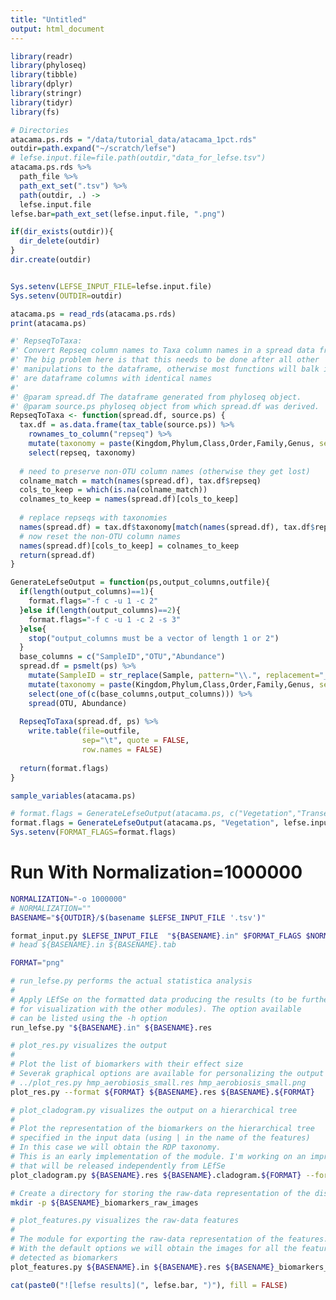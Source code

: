 ```yaml
---
title: "Untitled"
output: html_document
---
```



```r
library(readr)
library(phyloseq)
library(tibble)
library(dplyr)
library(stringr)
library(tidyr)
library(fs)
```

```r
# Directories
atacama.ps.rds = "/data/tutorial_data/atacama_1pct.rds"
outdir=path.expand("~/scratch/lefse")
# lefse.input.file=file.path(outdir,"data_for_lefse.tsv")
atacama.ps.rds %>%
  path_file %>%
  path_ext_set(".tsv") %>%
  path(outdir, .) ->
  lefse.input.file
lefse.bar=path_ext_set(lefse.input.file, ".png")

if(dir_exists(outdir)){
  dir_delete(outdir)
}
dir.create(outdir)


Sys.setenv(LEFSE_INPUT_FILE=lefse.input.file)
Sys.setenv(OUTDIR=outdir)

atacama.ps = read_rds(atacama.ps.rds)
print(atacama.ps)
```


```r
#' RepseqToTaxa:
#' Convert Repseq column names to Taxa column names in a spread data frame
#' The big problem here is that this needs to be done after all other 
#' manipulations to the dataframe, otherwise most functions will balk if there
#' are dataframe columns with identical names
#'
#' @param spread.df The dataframe generated from phyloseq object.
#' @param source.ps phyloseq object from which spread.df was derived.
RepseqToTaxa <- function(spread.df, source.ps) {
  tax.df = as.data.frame(tax_table(source.ps)) %>%
    rownames_to_column("repseq") %>%
    mutate(taxonomy = paste(Kingdom,Phylum,Class,Order,Family,Genus, sep="|")) %>%
    select(repseq, taxonomy)
  
  # need to preserve non-OTU column names (otherwise they get lost)
  colname_match = match(names(spread.df), tax.df$repseq)
  cols_to_keep = which(is.na(colname_match))
  colnames_to_keep = names(spread.df)[cols_to_keep]
  
  # replace repseqs with taxonomies
  names(spread.df) = tax.df$taxonomy[match(names(spread.df), tax.df$repseq)]
  # now reset the non-OTU column names
  names(spread.df)[cols_to_keep] = colnames_to_keep
  return(spread.df)
}

GenerateLefseOutput = function(ps,output_columns,outfile){
  if(length(output_columns)==1){
    format.flags="-f c -u 1 -c 2"
  }else if(length(output_columns)==2){
    format.flags="-f c -u 1 -c 2 -s 3"
  }else{
    stop("output_columns must be a vector of length 1 or 2")
  }
  base_columns = c("SampleID","OTU","Abundance")
  spread.df = psmelt(ps) %>% 
    mutate(SampleID = str_replace(Sample, pattern="\\.", replacement="_")) %>%
    mutate(taxonomy = paste(Kingdom,Phylum,Class,Order,Family,Genus, sep="|")) %>%
    select(one_of(c(base_columns,output_columns))) %>%
    spread(OTU, Abundance)
  
  RepseqToTaxa(spread.df, ps) %>%
    write.table(file=outfile, 
                sep="\t", quote = FALSE,
                row.names = FALSE)
  
  return(format.flags)
}
```

```r
sample_variables(atacama.ps)
```

```r
# format.flags = GenerateLefseOutput(atacama.ps, c("Vegetation","TransectName"), lefse.input.file)
format.flags = GenerateLefseOutput(atacama.ps, "Vegetation", lefse.input.file)
Sys.setenv(FORMAT_FLAGS=format.flags)
```


# Run With Normalization=1000000

```bash
NORMALIZATION="-o 1000000"
# NORMALIZATION=""
BASENAME="${OUTDIR}/$(basename $LEFSE_INPUT_FILE '.tsv')"

format_input.py $LEFSE_INPUT_FILE  "${BASENAME}.in" $FORMAT_FLAGS $NORMALIZATION  --output_table ${BASENAME}.tab
# head ${BASENAME}.in ${BASENAME}.tab

FORMAT="png"

# run_lefse.py performs the actual statistica analysis
#
# Apply LEfSe on the formatted data producing the results (to be further processed
# for visualization with the other modules). The option available
# can be listed using the -h option 
run_lefse.py "${BASENAME}.in" ${BASENAME}.res

# plot_res.py visualizes the output
#
# Plot the list of biomarkers with their effect size
# Severak graphical options are available for personalizing the output
# ../plot_res.py hmp_aerobiosis_small.res hmp_aerobiosis_small.png
plot_res.py --format ${FORMAT} ${BASENAME}.res ${BASENAME}.${FORMAT}

# plot_cladogram.py visualizes the output on a hierarchical tree
#
# Plot the representation of the biomarkers on the hierarchical tree
# specified in the input data (using | in the name of the features)
# In this case we will obtain the RDP taxonomy.
# This is an early implementation of the module. I'm working on an improved version
# that will be released independently from LEfSe
plot_cladogram.py ${BASENAME}.res ${BASENAME}.cladogram.${FORMAT} --format ${FORMAT}

# Create a directory for storing the raw-data representation of the discovered biomarkers
mkdir -p ${BASENAME}_biomarkers_raw_images

# plot_features.py visualizes the raw-data features
#
# The module for exporting the raw-data representation of the features.
# With the default options we will obtain the images for all the features that are
# detected as biomarkers
plot_features.py ${BASENAME}.in ${BASENAME}.res ${BASENAME}_biomarkers_raw_images/
```

```r
cat(paste0("![lefse results](", lefse.bar, ")"), fill = FALSE)
```

